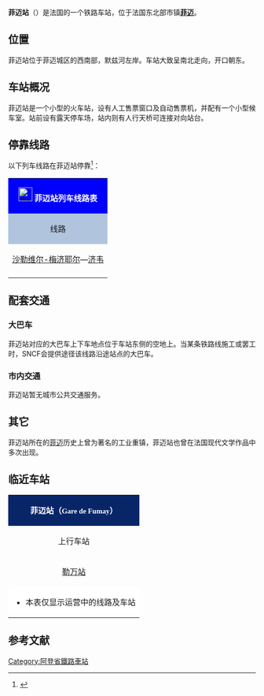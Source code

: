 {{Infobox station
| name          =[[File:Sncf-logo.svg|32x32px]]菲迈站<br>Gare de Fumay
| type          = [[法国铁路|法国铁路]]
| image = File:Gare de Fumay-9577.jpg
|image_caption = 俯瞰菲迈站
| address       = {{FRA}}[[阿登省|阿登省]][[菲迈|菲迈]]
| latd          = 49
| latm          = 59
| lats          = 10
| latNS         = N
| longd         = 4
| longm         = 41
| longs         = 33
| longEW        = E
| operator = [[File:Sncf-logo.svg|32x32px]]
| coordinates_display = yes
| iso_region    = FR
| line          = 
* [[苏瓦松－济韦铁路|苏瓦松－济韦铁路]]
| platform      = 2
| tracks        = 2
| elevation = 128米
| opened        = 1859年9月14日
| rebuilt =
| status = 使用中
| closed        = 
| passengers= 约9.9万人次<ref>{{Cite web|url=https://ressources.data.sncf.com/explore/dataset/frequentation-gares/?sort=voyageurs_2014&q=fumay|title=Fréquentation en gares|accessdate=2016-11-13|author=SNCF|date=|language=法语|publisher=SNCF Open Data|archive-date=2016-11-13|archive-url=https://web.archive.org/web/20161113181105/https://ressources.data.sncf.com/explore/dataset/frequentation-gares/?sort=voyageurs_2014&q=fumay|dead-url=no}}</ref>
| pass_year= 2015年
| station_type = 客运车站，兼办货运业务
| connections = （无）
| route_map =
| map_locator   = 
| note =
}}

'''菲迈站'''（{{lang-fr|Gare de Fumay}}）是法国的一个铁路车站，位于法国东北部市镇'''[[菲迈|菲迈]]'''。

==位置==

菲迈站位于菲迈城区的西南部，默兹河左岸。车站大致呈南北走向，开口朝东。

==车站概况==

菲迈站是一个小型的火车站，设有人工售票窗口及自动售票机，并配有一个小型候车室。站前设有露天停车场，站内则有人行天桥可连接对向站台。

== 停靠线路 ==

{{动态列表|最后更新时间：2016年5月8日。本章节内容仅供参考，不排除临时性的变更。欢迎修正和补充}}

以下列车线路在菲迈站停靠<ref>{{Cite web|url=http://cdn.ter.sncf.com/medias/PDF/champagne_ardenne/(7)%20Horaires%20du%2003%20avr_tcm57-74327_tcm57-74293.pdf|title=沙勒维尔-梅济耶尔—济韦线路列车时刻表|accessdate=2016-05-08|author=SNCF|date=|language=法语|publisher=SNCF|deadurl=yes|archiveurl=https://web.archive.org/web/20160811061554/http://cdn.ter.sncf.com/medias/PDF/champagne_ardenne/%287%29%20Horaires%20du%2003%20avr_tcm57-74327_tcm57-74293.pdf|archivedate=2016-08-11}}</ref>：

{| class="wikitable mw-collapsible" 
|colspan="5" style="background:#0000FF" align="center" |[[File:Sncf-logo.svg|28x28px]] <font color=#FFFFFF>'''菲迈站列车线路表'''</font>
|-
!style="background:#B0C4DE"| 线路
!style="background:#B0C4DE"|车种
!style="background:#B0C4DE"|上一站
!style="background:#B0C4DE"|下一站
!style="background:#B0C4DE"|大致运行频率{{noteTag|name=noteA}}
|-
|[[沙勒维尔-梅济耶尔站|沙勒维尔-梅济耶尔]]—[[济韦站|济韦]]
| rowspan="1" align="center"|[[File:Logo_TER.svg|37x37px]]
|[[勒万站|勒万]]
|[[艾布站|艾布]]
|每天7~14趟
|-
|colspan="5" style="background:#FFFFFF"|{{noteFoot|1=
{{noteTag|name=noteA|1=在本栏中，往返1次为"1趟"}}
}}
|}

==配套交通==

===大巴车===

菲迈站对应的大巴车上下车地点位于车站东侧的空地上。当某条铁路线施工或罢工时，SNCF会提供途径该线路沿途站点的大巴车。

===市内交通===

菲迈站暂无城市公共交通服务。

==其它==
菲迈站所在的[[菲迈|菲迈]]历史上曾为著名的工业重镇，菲迈站也曾在法国现代文学作品中多次出现。

==临近车站==

{|class="wikitable mw-collapsible" style="margin: 0 auto; width:42em;"
|colspan="3"  style="background:#082567" align="center"|<font color=#FFFFFF>'''菲迈站（<span style="font-size:11pt;font-family:Comic Sans MS">Gare de Fumay</span>）'''</font>
|-
!上行车站
!线路
!下行车站
|-
|align="center" |[[勒万站|勒万站]]
|align="center" |'''[[苏瓦松－济韦铁路|苏瓦松－济韦铁路]]'''
|align="center" |[[艾布站|艾布站]]
|-
|colspan="3" style="background:#FFFFFF"|
*本表仅显示运营中的线路及车站
|}

== 参考文献 ==
{{Reflist}}

[[Category:阿登省鐵路車站|Category:阿登省鐵路車站]]
